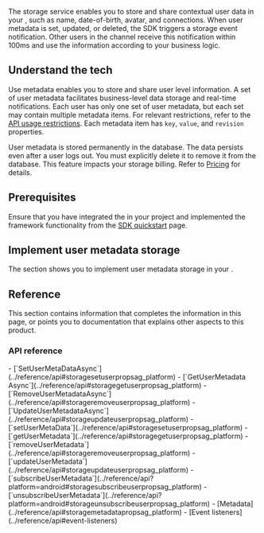 
The <Vg k="SIG"/> storage service enables you to store and share contextual user data in your <Vpl k="CLIENT"/>, such as name, date-of-birth, avatar, and connections. When user metadata is set, updated, or deleted, the SDK triggers a storage event notification. Other users in the channel receive this notification within 100ms and use the information according to your business logic. 

## Understand the tech

Use metadata enables you to store and share user level information. A set of user metadata facilitates business-level data storage and real-time notifications. Each user has only one set of user metadata, but each set may contain multiple metadata items. For relevant restrictions, refer to the [API usage restrictions](../reference/limitations). Each metadata item has `key`, `value`, and `revision` properties.

User metadata is stored permanently in the <Vg k="SIG" /> database. The data persists even after a user logs out. You must explicitly delete it to remove it from the database. This feature impacts your storage billing. Refer to [Pricing](../overview/pricing) for details.

## Prerequisites

Ensure that you have integrated the <Vpd k="SDK" /> in your project and implemented the framework functionality from the [SDK quickstart](../get-started/sdk-quickstart) page.

## Implement user metadata storage

The section shows you to implement user metadata storage in your <Vpd k="NAME" /> <Vpl k="CLIENT" />.

<ProjectImplement />

## Reference

This section contains information that completes the information in this page, or points you to documentation that explains other aspects to this product.

### API reference


<PlatformWrapper platform="unity">
- [`SetUserMetaDataAsync`](../reference/api#storagesetuserpropsag_platform)
- [`GetUserMetadata​Async`](../reference/api#storagegetuserpropsag_platform)
- [`RemoveUserMetadataAsync​`](../reference/api#storageremoveuserpropsag_platform)
- [`UpdateUserMetadata​Async`](../reference/api#storageupdateuserpropsag_platform)
</PlatformWrapper>
<PlatformWrapper notAllowed="unity">
- [`setUserMetaData`](../reference/api#storagesetuserpropsag_platform)
- [`getUserMetadata​`](../reference/api#storagegetuserpropsag_platform)
- [`removeUserMetadata​`](../reference/api#storageremoveuserpropsag_platform)
- [`updateUserMetadata​`](../reference/api#storageupdateuserpropsag_platform)
- [`subscribeUserMetadata`](../reference/api?platform=android#storagesubscribeuserpropsag_platform)
- [`unsubscribeUserMetadata`](../reference/api?platform=android#storageunsubscribeuserpropsag_platform)
</PlatformWrapper>
- [Metadata](../reference/api#storagemetadatapropsag_platform)
- [Event listeners](../reference/api#event-listeners)
